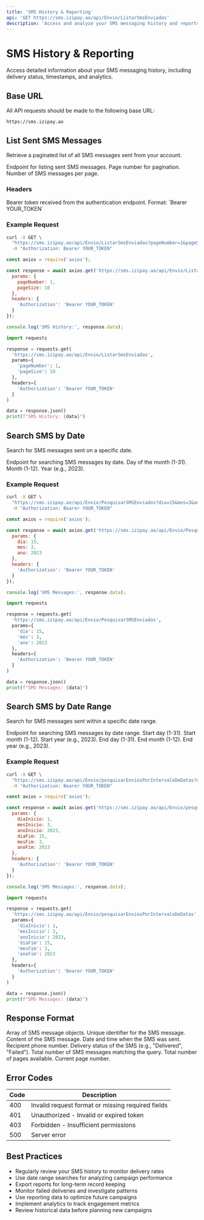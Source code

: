 ```yaml
---
title: 'SMS History & Reporting'
api: 'GET https://sms.izipay.ao/api/Envio/ListarSmsEnviadas'
description: 'Access and analyze your SMS messaging history and reports.'
---
```


# SMS History & Reporting

Access detailed information about your SMS messaging history, including delivery status, timestamps, and analytics.

## Base URL

All API requests should be made to the following base URL:

```
https://sms.izipay.ao
```

## List Sent SMS Messages

Retrieve a paginated list of all SMS messages sent from your account.

<ParamField path="Envio/ListarSmsEnviadas" type="string">
  Endpoint for listing sent SMS messages.
</ParamField>

<ParamField query="pageNumber" type="integer" default="1">
  Page number for pagination.
</ParamField>

<ParamField query="pageSize" type="integer" default="10">
  Number of SMS messages per page.
</ParamField>

### Headers

<ParamField header="Authorization" type="string" required>
  Bearer token received from the authentication endpoint. Format: `Bearer YOUR_TOKEN`
</ParamField>

### Example Request

<CodeGroup>

```bash cURL
curl -X GET \
  "https://sms.izipay.ao/api/Envio/ListarSmsEnviadas?pageNumber=1&pageSize=10" \
  -H "Authorization: Bearer YOUR_TOKEN"
```

```javascript Node.js
const axios = require('axios');

const response = await axios.get('https://sms.izipay.ao/api/Envio/ListarSmsEnviadas', {
  params: {
    pageNumber: 1,
    pageSize: 10
  },
  headers: {
    'Authorization': 'Bearer YOUR_TOKEN'
  }
});

console.log('SMS History:', response.data);
```

```python Python
import requests

response = requests.get(
  'https://sms.izipay.ao/api/Envio/ListarSmsEnviadas',
  params={
    'pageNumber': 1,
    'pageSize': 10
  },
  headers={
    'Authorization': 'Bearer YOUR_TOKEN'
  }
)

data = response.json()
print(f"SMS History: {data}")
```

</CodeGroup>

## Search SMS by Date

Search for SMS messages sent on a specific date.

<ParamField path="Envio/PesquisarSMSEnviados" type="string">
  Endpoint for searching SMS messages by date.
</ParamField>

<ParamField query="dia" type="integer" required>
  Day of the month (1-31).
</ParamField>

<ParamField query="mes" type="integer" required>
  Month (1-12).
</ParamField>

<ParamField query="ano" type="integer" required>
  Year (e.g., 2023).
</ParamField>

### Example Request

<CodeGroup>

```bash cURL
curl -X GET \
  "https://sms.izipay.ao/api/Envio/PesquisarSMSEnviados?dia=15&mes=3&ano=2023" \
  -H "Authorization: Bearer YOUR_TOKEN"
```

```javascript Node.js
const axios = require('axios');

const response = await axios.get('https://sms.izipay.ao/api/Envio/PesquisarSMSEnviados', {
  params: {
    dia: 15,
    mes: 3,
    ano: 2023
  },
  headers: {
    'Authorization': 'Bearer YOUR_TOKEN'
  }
});

console.log('SMS Messages:', response.data);
```

```python Python
import requests

response = requests.get(
  'https://sms.izipay.ao/api/Envio/PesquisarSMSEnviados',
  params={
    'dia': 15,
    'mes': 3,
    'ano': 2023
  },
  headers={
    'Authorization': 'Bearer YOUR_TOKEN'
  }
)

data = response.json()
print(f"SMS Messages: {data}")
```

</CodeGroup>

## Search SMS by Date Range

Search for SMS messages sent within a specific date range.

<ParamField path="Envio/pesquisarEnviosPorIntervaloDeDatas" type="string">
  Endpoint for searching SMS messages by date range.
</ParamField>

<ParamField query="diaInicio" type="integer" required>
  Start day (1-31).
</ParamField>

<ParamField query="mesInicio" type="integer" required>
  Start month (1-12).
</ParamField>

<ParamField query="anoInicio" type="integer" required>
  Start year (e.g., 2023).
</ParamField>

<ParamField query="diaFim" type="integer" required>
  End day (1-31).
</ParamField>

<ParamField query="mesFim" type="integer" required>
  End month (1-12).
</ParamField>

<ParamField query="anoFim" type="integer" required>
  End year (e.g., 2023).
</ParamField>

### Example Request

<CodeGroup>

```bash cURL
curl -X GET \
  "https://sms.izipay.ao/api/Envio/pesquisarEnviosPorIntervaloDeDatas?diaInicio=1&mesInicio=3&anoInicio=2023&diaFim=15&mesFim=3&anoFim=2023" \
  -H "Authorization: Bearer YOUR_TOKEN"
```

```javascript Node.js
const axios = require('axios');

const response = await axios.get('https://sms.izipay.ao/api/Envio/pesquisarEnviosPorIntervaloDeDatas', {
  params: {
    diaInicio: 1,
    mesInicio: 3,
    anoInicio: 2023,
    diaFim: 15,
    mesFim: 3,
    anoFim: 2023
  },
  headers: {
    'Authorization': 'Bearer YOUR_TOKEN'
  }
});

console.log('SMS Messages:', response.data);
```

```python Python
import requests

response = requests.get(
  'https://sms.izipay.ao/api/Envio/pesquisarEnviosPorIntervaloDeDatas',
  params={
    'diaInicio': 1,
    'mesInicio': 3,
    'anoInicio': 2023,
    'diaFim': 15,
    'mesFim': 3,
    'anoFim': 2023
  },
  headers={
    'Authorization': 'Bearer YOUR_TOKEN'
  }
)

data = response.json()
print(f"SMS Messages: {data}")
```

</CodeGroup>

## Response Format

<ResponseField name="items" type="array">
  Array of SMS message objects.
</ResponseField>

<ResponseField name="items[].id" type="integer">
  Unique identifier for the SMS message.
</ResponseField>

<ResponseField name="items[].conteudo" type="string">
  Content of the SMS message.
</ResponseField>

<ResponseField name="items[].dataEnvio" type="string">
  Date and time when the SMS was sent.
</ResponseField>

<ResponseField name="items[].destinatario" type="string">
  Recipient phone number.
</ResponseField>

<ResponseField name="items[].status" type="string">
  Delivery status of the SMS (e.g., "Delivered", "Failed").
</ResponseField>

<ResponseField name="totalItems" type="integer">
  Total number of SMS messages matching the query.
</ResponseField>

<ResponseField name="totalPages" type="integer">
  Total number of pages available.
</ResponseField>

<ResponseField name="currentPage" type="integer">
  Current page number.
</ResponseField>

## Error Codes

| Code | Description |
|------|-------------|
| 400  | Invalid request format or missing required fields |
| 401  | Unauthorized - Invalid or expired token |
| 403  | Forbidden - Insufficient permissions |
| 500  | Server error |

## Best Practices

- Regularly review your SMS history to monitor delivery rates
- Use date range searches for analyzing campaign performance
- Export reports for long-term record keeping
- Monitor failed deliveries and investigate patterns
- Use reporting data to optimize future campaigns
- Implement analytics to track engagement metrics
- Review historical data before planning new campaigns 